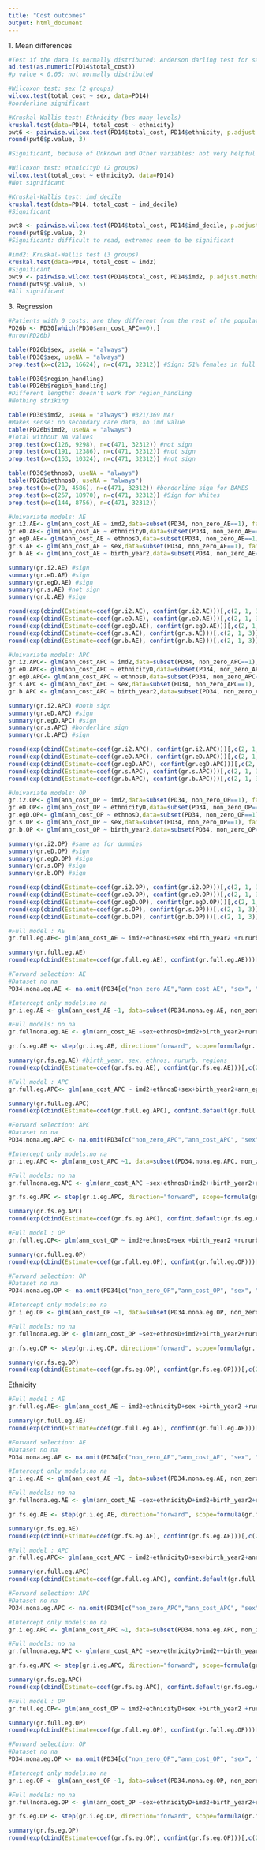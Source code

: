 ---
title: "Cost outcomes"
output: html_document
---
#################################################################
#################### 1. Mean differences ########################
#################################################################


```{r}
#Test if the data is normally distributed: Anderson darling test for samples over 5000
ad.test(as.numeric(PD14$total_cost))
#p value < 0.05: not normally distributed
```

```{r echo=F}
#Wilcoxon test: sex (2 groups)
wilcox.test(total_cost ~ sex, data=PD14)
#borderline significant
```

```{r echo=F}
#Kruskal-Wallis test: Ethnicity (bcs many levels)
kruskal.test(data=PD14, total_cost ~ ethnicity)
pwt6 <- pairwise.wilcox.test(PD14$total_cost, PD14$ethnicity, p.adjust.method = "BH")
round(pwt6$p.value, 3)

#Significant, because of Unknown and Other variables: not very helpful
```

```{r echo=F}
#Wilcoxon test: ethnicityD (2 groups)
wilcox.test(total_cost ~ ethnicityD, data=PD14)
#Not significant
```

```{r echo=F}
#Kruskal-Wallis test: imd_decile
kruskal.test(data=PD14, total_cost ~ imd_decile)
#Significant

pwt8 <- pairwise.wilcox.test(PD14$total_cost, PD14$imd_decile, p.adjust.method = "BH")
round(pwt8$p.value, 2)
#Significant: difficult to read, extremes seem to be significant
```

```{r}
#imd2: Kruskal-Wallis test (3 groups)
kruskal.test(data=PD14, total_cost ~ imd2)
#Significant
pwt9 <- pairwise.wilcox.test(PD14$total_cost, PD14$imd2, p.adjust.method = "BH")
round(pwt9$p.value, 5)
#All significant
```


#################################################################
########################## 3. Regression ########################
#################################################################


```{r}
#Patients with 0 costs: are they different from the rest of the population
PD26b <- PD30[which(PD30$ann_cost_APC==0),]
#nrow(PD26b)

table(PD26b$sex, useNA = "always")
table(PD30$sex, useNA = "always")
prop.test(x=c(213, 16624), n=c(471, 32312)) #Sign: 51% females in full pop but only 45% here

table(PD30$region_handling)
table(PD26b$region_handling)
#Different lengths: doesn't work for region_handling
#Nothing striking

table(PD30$imd2, useNA = "always") #321/369 NA!
#Makes sense: no secondary care data, no imd value
table(PD26b$imd2, useNA = "always")
#Total without NA values
prop.test(x=c(126, 9298), n=c(471, 32312)) #not sign
prop.test(x=c(191, 12386), n=c(471, 32312)) #not sign
prop.test(x=c(153, 10324), n=c(471, 32312)) #not sign

table(PD30$ethnosD, useNA = "always")
table(PD26b$ethnosD, useNA = "always")
prop.test(x=c(70, 4586), n=c(471, 32312)) #borderline sign for BAMES
prop.test(x=c(257, 18970), n=c(471, 32312)) #Sign for Whites
prop.test(x=c(144, 8756), n=c(471, 32312))

```

```{r}
#Univariate models: AE
gr.i2.AE<- glm(ann_cost_AE ~ imd2,data=subset(PD34, non_zero_AE==1), family=Gamma(link= log))
gr.eD.AE<- glm(ann_cost_AE ~ ethnicityD,data=subset(PD34, non_zero_AE==1), family=Gamma(link= log))
gr.egD.AE<- glm(ann_cost_AE ~ ethnosD,data=subset(PD34, non_zero_AE==1), family=Gamma(link= log))
gr.s.AE <- glm(ann_cost_AE ~ sex,data=subset(PD34, non_zero_AE==1), family=Gamma(link= log))
gr.b.AE <- glm(ann_cost_AE ~ birth_year2,data=subset(PD34, non_zero_AE==1), family=Gamma(link= log))

summary(gr.i2.AE) #sign
summary(gr.eD.AE) #sign
summary(gr.egD.AE) #sign
summary(gr.s.AE) #not sign
summary(gr.b.AE) #sign

round(exp(cbind(Estimate=coef(gr.i2.AE), confint(gr.i2.AE)))[,c(2, 1, 3)], 3)
round(exp(cbind(Estimate=coef(gr.eD.AE), confint(gr.eD.AE)))[,c(2, 1, 3)], 3)
round(exp(cbind(Estimate=coef(gr.egD.AE), confint(gr.egD.AE)))[,c(2, 1, 3)], 3)
round(exp(cbind(Estimate=coef(gr.s.AE), confint(gr.s.AE)))[,c(2, 1, 3)], 3)
round(exp(cbind(Estimate=coef(gr.b.AE), confint(gr.b.AE)))[,c(2, 1, 3)], 3)
```

```{r}
#Univariate models: APC
gr.i2.APC<- glm(ann_cost_APC ~ imd2,data=subset(PD34, non_zero_APC==1), family=Gamma(link= log))
gr.eD.APC<- glm(ann_cost_APC ~ ethnicityD,data=subset(PD34, non_zero_APC==1), family=Gamma(link= log))
gr.egD.APC<- glm(ann_cost_APC ~ ethnosD,data=subset(PD34, non_zero_APC==1), family=Gamma(link= log))
gr.s.APC <- glm(ann_cost_APC ~ sex,data=subset(PD34, non_zero_APC==1), family=Gamma(link= log))
gr.b.APC <- glm(ann_cost_APC ~ birth_year2,data=subset(PD34, non_zero_APC==1), family=Gamma(link= log))

summary(gr.i2.APC) #both sign
summary(gr.eD.APC) #sign
summary(gr.egD.APC) #sign
summary(gr.s.APC) #borderline sign
summary(gr.b.APC) #sign

round(exp(cbind(Estimate=coef(gr.i2.APC), confint(gr.i2.APC)))[,c(2, 1, 3)], 3)
round(exp(cbind(Estimate=coef(gr.eD.APC), confint(gr.eD.APC)))[,c(2, 1, 3)], 3)
round(exp(cbind(Estimate=coef(gr.egD.APC), confint(gr.egD.APC)))[,c(2, 1, 3)], 3)
round(exp(cbind(Estimate=coef(gr.s.APC), confint(gr.s.APC)))[,c(2, 1, 3)], 3)
round(exp(cbind(Estimate=coef(gr.b.APC), confint(gr.b.APC)))[,c(2, 1, 3)], 3)
```


```{r}
#Univariate models: OP
gr.i2.OP<- glm(ann_cost_OP ~ imd2,data=subset(PD34, non_zero_OP==1), family=Gamma(link= log))
gr.eD.OP<- glm(ann_cost_OP ~ ethnicityD,data=subset(PD34, non_zero_OP==1), family=Gamma(link= log))
gr.egD.OP<- glm(ann_cost_OP ~ ethnosD,data=subset(PD34, non_zero_OP==1), family=Gamma(link= log))
gr.s.OP <- glm(ann_cost_OP ~ sex,data=subset(PD34, non_zero_OP==1), family=Gamma(link= log))
gr.b.OP <- glm(ann_cost_OP ~ birth_year2,data=subset(PD34, non_zero_OP==1), family=Gamma(link= log))

summary(gr.i2.OP) #same as for dummies
summary(gr.eD.OP) #sign
summary(gr.egD.OP) #sign
summary(gr.s.OP) #sign
summary(gr.b.OP) #sign

round(exp(cbind(Estimate=coef(gr.i2.OP), confint(gr.i2.OP)))[,c(2, 1, 3)], 3)
round(exp(cbind(Estimate=coef(gr.eD.OP), confint(gr.eD.OP)))[,c(2, 1, 3)], 3)
round(exp(cbind(Estimate=coef(gr.egD.OP), confint(gr.egD.OP)))[,c(2, 1, 3)], 3)
round(exp(cbind(Estimate=coef(gr.s.OP), confint(gr.s.OP)))[,c(2, 1, 3)], 3)
round(exp(cbind(Estimate=coef(gr.b.OP), confint(gr.b.OP)))[,c(2, 1, 3)], 3)
```


```{r}
#Full model : AE
gr.full.eg.AE<- glm(ann_cost_AE ~ imd2+ethnosD+sex +birth_year2 +rururb2+East_of_England+Greater_Manchester+North_East_and_Cumbria+North_Thames+North_West+Northern_Ireland+Oxford+Scotland+South_Coast+South_West_Peninsula+Wales+West_London+West_Midlands+West_of_England+Yorkshire_and_Humber,data=subset(PD34, non_zero_AE==1), family=Gamma(link= log))

summary(gr.full.eg.AE)
round(exp(cbind(Estimate=coef(gr.full.eg.AE), confint(gr.full.eg.AE)))[,c(2, 1, 3)], 3)
```


```{r}
#Forward selection: AE
#Dataset no na
PD34.nona.eg.AE <- na.omit(PD34[c("non_zero_AE","ann_cost_AE", "sex", "ethnosD", "imd2", "birth_year2", "rururb2", "East_of_England",  "Greater_Manchester", "North_East_and_Cumbria", "North_Thames", "North_West", "Northern_Ireland", "Oxford", "South_Coast", "South_West_Peninsula", "Wales", "West_London", "West_Midlands", "West_of_England", "Yorkshire_and_Humber")]) 

#Intercept only models:no na
gr.i.eg.AE <- glm(ann_cost_AE ~1, data=subset(PD34.nona.eg.AE, non_zero_AE==1), family=Gamma(link= log))

#Full models: no na
gr.fullnona.eg.AE <- glm(ann_cost_AE ~sex+ethnosD+imd2+birth_year2+rururb2+East_of_England+Greater_Manchester+North_East_and_Cumbria+North_Thames+North_West+Northern_Ireland+Oxford+South_Coast+South_West_Peninsula+Wales+West_London+West_Midlands+West_of_England+Yorkshire_and_Humber, data=subset(PD34.nona.eg.AE, non_zero_AE==1), family=Gamma(link= log))

gr.fs.eg.AE <- step(gr.i.eg.AE, direction="forward", scope=formula(gr.fullnona.eg.AE), data=subset(PD34.nona.eg.AE, non_zero_AE==1), trace=F)

summary(gr.fs.eg.AE) #birth_year, sex, ethnos, rururb, regions
round(exp(cbind(Estimate=coef(gr.fs.eg.AE), confint(gr.fs.eg.AE)))[,c(2, 1, 3)], 3)
```

```{r}
#Full model : APC
gr.full.eg.APC<- glm(ann_cost_APC ~ imd2+ethnosD+sex+birth_year2+ann_epidur_apc+rururb2+East_of_England+Greater_Manchester+North_East_and_Cumbria+North_Thames+North_West+Northern_Ireland+Oxford+South_Coast+South_West_Peninsula+Wales+West_London+West_Midlands+West_of_England+Yorkshire_and_Humber,data=subset(PD34, non_zero_APC==1), family=Gamma(link= log))

summary(gr.full.eg.APC)
round(exp(cbind(Estimate=coef(gr.full.eg.APC), confint.default(gr.full.eg.APC)))[,c(2, 1, 3)], 3)

```

```{r}
#Forward selection: APC
#Dataset no na
PD34.nona.eg.APC <- na.omit(PD34[c("non_zero_APC","ann_cost_APC", "sex", "ethnosD", "imd2", "birth_year2","ann_epidur_apc", "rururb2", "East_of_England",  "Greater_Manchester", "North_East_and_Cumbria", "North_Thames", "North_West", "Northern_Ireland", "Oxford", "Scotland", "South_Coast", "South_West_Peninsula", "Wales", "West_London", "West_Midlands", "West_of_England", "Yorkshire_and_Humber")]) 

#Intercept only models:no na
gr.i.eg.APC <- glm(ann_cost_APC ~1, data=subset(PD34.nona.eg.APC, non_zero_APC==1), family=Gamma(link= log))

#Full models: no na
gr.fullnona.eg.APC <- glm(ann_cost_APC ~sex+ethnosD+imd2++birth_year2+ann_epidur_apc+rururb2+East_of_England+Greater_Manchester+North_East_and_Cumbria+North_Thames+North_West+Northern_Ireland+Oxford+Scotland+South_Coast+South_West_Peninsula+Wales+West_London+West_Midlands+West_of_England+Yorkshire_and_Humber, data=subset(PD34.nona.eg.APC, non_zero_APC==1), family=Gamma(link= log))

gr.fs.eg.APC <- step(gr.i.eg.APC, direction="forward", scope=formula(gr.fullnona.eg.APC), data=subset(PD34.nona.eg.APC, non_zero_APC==1), trace=F)

summary(gr.fs.eg.APC)
round(exp(cbind(Estimate=coef(gr.fs.eg.APC), confint.default(gr.fs.eg.APC)))[,c(2, 1, 3)], 3)
```

```{r}
#Full model : OP
gr.full.eg.OP<- glm(ann_cost_OP ~ imd2+ethnosD+sex +birth_year2 +rururb2+East_of_England+Greater_Manchester+North_East_and_Cumbria+North_Thames+North_West+Northern_Ireland+Oxford+Scotland+South_Coast+South_West_Peninsula+Wales+West_London+West_Midlands+West_of_England+Yorkshire_and_Humber,data=subset(PD34, non_zero_OP==1), family=Gamma(link= log))

summary(gr.full.eg.OP)
round(exp(cbind(Estimate=coef(gr.full.eg.OP), confint(gr.full.eg.OP)))[,c(2, 1, 3)], 3)
```

```{r}
#Forward selection: OP
#Dataset no na
PD34.nona.eg.OP <- na.omit(PD34[c("non_zero_OP","ann_cost_OP", "sex", "ethnosD", "imd2", "birth_year2", "rururb2", "East_of_England", "Greater_Manchester", "North_East_and_Cumbria", "North_Thames", "North_West", "Northern_Ireland", "Oxford", "South_Coast", "South_West_Peninsula", "Wales", "West_London", "West_Midlands", "West_of_England", "Yorkshire_and_Humber")]) 

#Intercept only models:no na
gr.i.eg.OP <- glm(ann_cost_OP ~1, data=subset(PD34.nona.eg.OP, non_zero_OP==1), family=Gamma(link= log))

#Full models: no na
gr.fullnona.eg.OP <- glm(ann_cost_OP ~sex+ethnosD+imd2+birth_year2+rururb2+East_of_England+Greater_Manchester+North_East_and_Cumbria+North_Thames+North_West+Northern_Ireland+Oxford+South_Coast+South_West_Peninsula+Wales+West_London+West_Midlands+West_of_England+Yorkshire_and_Humber, data=subset(PD34.nona.eg.OP, non_zero_OP==1), family=Gamma(link= log))

gr.fs.eg.OP <- step(gr.i.eg.OP, direction="forward", scope=formula(gr.fullnona.eg.OP), data=subset(PD34.nona.eg.OP, non_zero_OP==1), trace=F)

summary(gr.fs.eg.OP) 
round(exp(cbind(Estimate=coef(gr.fs.eg.OP), confint(gr.fs.eg.OP)))[,c(2, 1, 3)], 3)
```


####################### Ethnicity ######################


```{r}
#Full model : AE
gr.full.eg.AE<- glm(ann_cost_AE ~ imd2+ethnicityD+sex +birth_year2 +rururb2+East_of_England+Greater_Manchester+North_East_and_Cumbria+North_Thames+North_West+Northern_Ireland+Oxford+Scotland+South_Coast+South_West_Peninsula+Wales+West_London+West_Midlands+West_of_England+Yorkshire_and_Humber,data=subset(PD34, non_zero_AE==1), family=Gamma(link= log))

summary(gr.full.eg.AE)
round(exp(cbind(Estimate=coef(gr.full.eg.AE), confint(gr.full.eg.AE)))[,c(2, 1, 3)], 3)
```

```{r}
#Forward selection: AE
#Dataset no na
PD34.nona.eg.AE <- na.omit(PD34[c("non_zero_AE","ann_cost_AE", "sex", "ethnicityD", "imd2", "birth_year2", "rururb2", "East_of_England",  "Greater_Manchester", "North_East_and_Cumbria", "North_Thames", "North_West", "Northern_Ireland", "Oxford", "South_Coast", "South_West_Peninsula", "Wales", "West_London", "West_Midlands", "West_of_England", "Yorkshire_and_Humber")]) 

#Intercept only models:no na
gr.i.eg.AE <- glm(ann_cost_AE ~1, data=subset(PD34.nona.eg.AE, non_zero_AE==1), family=Gamma(link= log))

#Full models: no na
gr.fullnona.eg.AE <- glm(ann_cost_AE ~sex+ethnicityD+imd2+birth_year2+rururb2+East_of_England+Greater_Manchester+North_East_and_Cumbria+North_Thames+North_West+Northern_Ireland+Oxford+South_Coast+South_West_Peninsula+Wales+West_London+West_Midlands+West_of_England+Yorkshire_and_Humber, data=subset(PD34.nona.eg.AE, non_zero_AE==1), family=Gamma(link= log))

gr.fs.eg.AE <- step(gr.i.eg.AE, direction="forward", scope=formula(gr.fullnona.eg.AE), data=subset(PD34.nona.eg.AE, non_zero_AE==1), trace=F)

summary(gr.fs.eg.AE) 
round(exp(cbind(Estimate=coef(gr.fs.eg.AE), confint(gr.fs.eg.AE)))[,c(2, 1, 3)], 3)
```

```{r}
#Full model : APC
gr.full.eg.APC<- glm(ann_cost_APC ~ imd2+ethnicityD+sex+birth_year2+ann_epidur_apc+rururb2+East_of_England+Greater_Manchester+North_East_and_Cumbria+North_Thames+North_West+Northern_Ireland+Oxford+South_Coast+South_West_Peninsula+Wales+West_London+West_Midlands+West_of_England+Yorkshire_and_Humber,data=subset(PD34, non_zero_APC==1), family=Gamma(link= log))

summary(gr.full.eg.APC)
round(exp(cbind(Estimate=coef(gr.full.eg.APC), confint.default(gr.full.eg.APC)))[,c(2, 1, 3)], 3)

```

```{r}
#Forward selection: APC
#Dataset no na
PD34.nona.eg.APC <- na.omit(PD34[c("non_zero_APC","ann_cost_APC", "sex", "ethnicityD", "imd2", "birth_year2","ann_epidur_apc", "rururb2", "East_of_England",  "Greater_Manchester", "North_East_and_Cumbria", "North_Thames", "North_West", "Northern_Ireland", "Oxford", "Scotland", "South_Coast", "South_West_Peninsula", "Wales", "West_London", "West_Midlands", "West_of_England", "Yorkshire_and_Humber")]) 

#Intercept only models:no na
gr.i.eg.APC <- glm(ann_cost_APC ~1, data=subset(PD34.nona.eg.APC, non_zero_APC==1), family=Gamma(link= log))

#Full models: no na
gr.fullnona.eg.APC <- glm(ann_cost_APC ~sex+ethnicityD+imd2++birth_year2+ann_epidur_apc+rururb2+East_of_England+Greater_Manchester+North_East_and_Cumbria+North_Thames+North_West+Northern_Ireland+Oxford+Scotland+South_Coast+South_West_Peninsula+Wales+West_London+West_Midlands+West_of_England+Yorkshire_and_Humber, data=subset(PD34.nona.eg.APC, non_zero_APC==1), family=Gamma(link= log))

gr.fs.eg.APC <- step(gr.i.eg.APC, direction="forward", scope=formula(gr.fullnona.eg.APC), data=subset(PD34.nona.eg.APC, non_zero_APC==1), trace=F)

summary(gr.fs.eg.APC)
round(exp(cbind(Estimate=coef(gr.fs.eg.APC), confint.default(gr.fs.eg.APC)))[,c(2, 1, 3)], 3)
```

```{r}
#Full model : OP
gr.full.eg.OP<- glm(ann_cost_OP ~ imd2+ethnicityD+sex +birth_year2 +rururb2+East_of_England+Greater_Manchester+North_East_and_Cumbria+North_Thames+North_West+Northern_Ireland+Oxford+Scotland+South_Coast+South_West_Peninsula+Wales+West_London+West_Midlands+West_of_England+Yorkshire_and_Humber,data=subset(PD34, non_zero_OP==1), family=Gamma(link= log))

summary(gr.full.eg.OP)
round(exp(cbind(Estimate=coef(gr.full.eg.OP), confint(gr.full.eg.OP)))[,c(2, 1, 3)], 3)
```

```{r}
#Forward selection: OP
#Dataset no na
PD34.nona.eg.OP <- na.omit(PD34[c("non_zero_OP","ann_cost_OP", "sex", "ethnicityD", "imd2", "birth_year2", "rururb2", "East_of_England", "Greater_Manchester", "North_East_and_Cumbria", "North_Thames", "North_West", "Northern_Ireland", "Oxford", "South_Coast", "South_West_Peninsula", "Wales", "West_London", "West_Midlands", "West_of_England", "Yorkshire_and_Humber")]) 

#Intercept only models:no na
gr.i.eg.OP <- glm(ann_cost_OP ~1, data=subset(PD34.nona.eg.OP, non_zero_OP==1), family=Gamma(link= log))

#Full models: no na
gr.fullnona.eg.OP <- glm(ann_cost_OP ~sex+ethnicityD+imd2+birth_year2+rururb2+East_of_England+Greater_Manchester+North_East_and_Cumbria+North_Thames+North_West+Northern_Ireland+Oxford+South_Coast+South_West_Peninsula+Wales+West_London+West_Midlands+West_of_England+Yorkshire_and_Humber, data=subset(PD34.nona.eg.OP, non_zero_OP==1), family=Gamma(link= log))

gr.fs.eg.OP <- step(gr.i.eg.OP, direction="forward", scope=formula(gr.fullnona.eg.OP), data=subset(PD34.nona.eg.OP, non_zero_OP==1), trace=F)

summary(gr.fs.eg.OP) 
round(exp(cbind(Estimate=coef(gr.fs.eg.OP), confint(gr.fs.eg.OP)))[,c(2, 1, 3)], 3)
```


